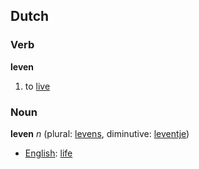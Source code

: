== Dutch ==
===Verb===
'''leven'''

# to [[live]]

===Noun===
'''leven''' ''n'' (plural: [[leven|levens]], diminutive: [[leven|leventje]])

*[[English]]: [[life]]